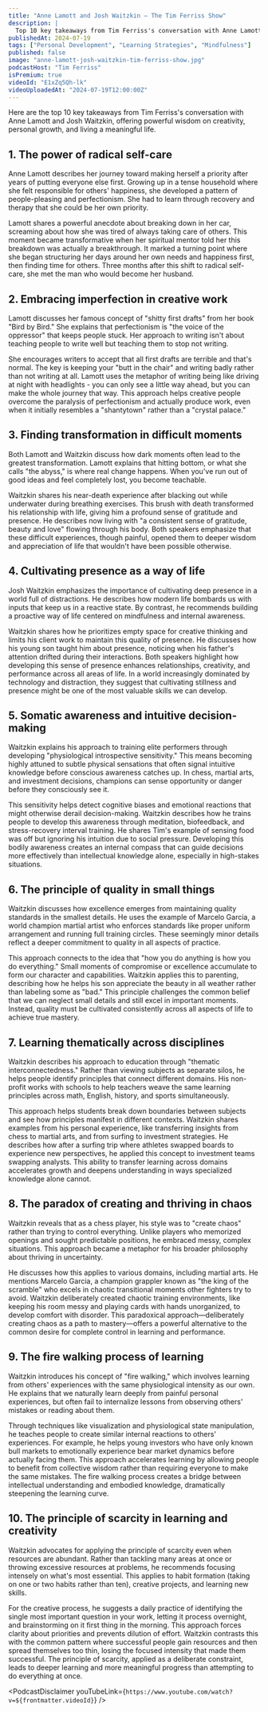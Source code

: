 ```yaml
---
title: "Anne Lamott and Josh Waitzkin — The Tim Ferriss Show"
description: |
  Top 10 key takeaways from Tim Ferriss's conversation with Anne Lamott and Josh Waitzkin, offering powerful wisdom on creativity, personal growth, and living a meaningful life.
publishedAt: 2024-07-19
tags: ["Personal Development", "Learning Strategies", "Mindfulness"]
published: false
image: "anne-lamott-josh-waitzkin-tim-ferriss-show.jpg"
podcastHost: "Tim Ferriss"
isPremium: true
videoId: "E1xZq5Qh-lk"
videoUploadedAt: "2024-07-19T12:00:00Z"
---
```



<PodcastSummaryPageLayout frontmatter={frontmatter}>

Here are the top 10 key takeaways from Tim Ferriss's conversation with Anne Lamott and Josh Waitzkin, offering powerful wisdom on creativity, personal growth, and living a meaningful life.

## 1. The power of radical self-care

Anne Lamott describes her journey toward making herself a priority after years of putting everyone else first. Growing up in a tense household where she felt responsible for others' happiness, she developed a pattern of people-pleasing and perfectionism. She had to learn through recovery and therapy that she could be her own priority.

Lamott shares a powerful anecdote about breaking down in her car, screaming about how she was tired of always taking care of others. This moment became transformative when her spiritual mentor told her this breakdown was actually a breakthrough. It marked a turning point where she began structuring her days around her own needs and happiness first, then finding time for others. Three months after this shift to radical self-care, she met the man who would become her husband.

## 2. Embracing imperfection in creative work

Lamott discusses her famous concept of "shitty first drafts" from her book "Bird by Bird." She explains that perfectionism is "the voice of the oppressor" that keeps people stuck. Her approach to writing isn't about teaching people to write well but teaching them to stop not writing.

She encourages writers to accept that all first drafts are terrible and that's normal. The key is keeping your "butt in the chair" and writing badly rather than not writing at all. Lamott uses the metaphor of writing being like driving at night with headlights - you can only see a little way ahead, but you can make the whole journey that way. This approach helps creative people overcome the paralysis of perfectionism and actually produce work, even when it initially resembles a "shantytown" rather than a "crystal palace."

## 3. Finding transformation in difficult moments

Both Lamott and Waitzkin discuss how dark moments often lead to the greatest transformation. Lamott explains that hitting bottom, or what she calls "the abyss," is where real change happens. When you've run out of good ideas and feel completely lost, you become teachable.

Waitzkin shares his near-death experience after blacking out while underwater during breathing exercises. This brush with death transformed his relationship with life, giving him a profound sense of gratitude and presence. He describes now living with "a consistent sense of gratitude, beauty and love" flowing through his body. Both speakers emphasize that these difficult experiences, though painful, opened them to deeper wisdom and appreciation of life that wouldn't have been possible otherwise.

## 4. Cultivating presence as a way of life

Josh Waitzkin emphasizes the importance of cultivating deep presence in a world full of distractions. He describes how modern life bombards us with inputs that keep us in a reactive state. By contrast, he recommends building a proactive way of life centered on mindfulness and internal awareness.

Waitzkin shares how he prioritizes empty space for creative thinking and limits his client work to maintain this quality of presence. He discusses how his young son taught him about presence, noticing when his father's attention drifted during their interactions. Both speakers highlight how developing this sense of presence enhances relationships, creativity, and performance across all areas of life. In a world increasingly dominated by technology and distraction, they suggest that cultivating stillness and presence might be one of the most valuable skills we can develop.

## 5. Somatic awareness and intuitive decision-making

Waitzkin explains his approach to training elite performers through developing "physiological introspective sensitivity." This means becoming highly attuned to subtle physical sensations that often signal intuitive knowledge before conscious awareness catches up. In chess, martial arts, and investment decisions, champions can sense opportunity or danger before they consciously see it.

This sensitivity helps detect cognitive biases and emotional reactions that might otherwise derail decision-making. Waitzkin describes how he trains people to develop this awareness through meditation, biofeedback, and stress-recovery interval training. He shares Tim's example of sensing food was off but ignoring his intuition due to social pressure. Developing this bodily awareness creates an internal compass that can guide decisions more effectively than intellectual knowledge alone, especially in high-stakes situations.

## 6. The principle of quality in small things

Waitzkin discusses how excellence emerges from maintaining quality standards in the smallest details. He uses the example of Marcelo Garcia, a world champion martial artist who enforces standards like proper uniform arrangement and running full training circles. These seemingly minor details reflect a deeper commitment to quality in all aspects of practice.

This approach connects to the idea that "how you do anything is how you do everything." Small moments of compromise or excellence accumulate to form our character and capabilities. Waitzkin applies this to parenting, describing how he helps his son appreciate the beauty in all weather rather than labeling some as "bad." This principle challenges the common belief that we can neglect small details and still excel in important moments. Instead, quality must be cultivated consistently across all aspects of life to achieve true mastery.

## 7. Learning thematically across disciplines

Waitzkin describes his approach to education through "thematic interconnectedness." Rather than viewing subjects as separate silos, he helps people identify principles that connect different domains. His non-profit works with schools to help teachers weave the same learning principles across math, English, history, and sports simultaneously.

This approach helps students break down boundaries between subjects and see how principles manifest in different contexts. Waitzkin shares examples from his personal experience, like transferring insights from chess to martial arts, and from surfing to investment strategies. He describes how after a surfing trip where athletes swapped boards to experience new perspectives, he applied this concept to investment teams swapping analysts. This ability to transfer learning across domains accelerates growth and deepens understanding in ways specialized knowledge alone cannot.

## 8. The paradox of creating and thriving in chaos

Waitzkin reveals that as a chess player, his style was to "create chaos" rather than trying to control everything. Unlike players who memorized openings and sought predictable positions, he embraced messy, complex situations. This approach became a metaphor for his broader philosophy about thriving in uncertainty.

He discusses how this applies to various domains, including martial arts. He mentions Marcelo Garcia, a champion grappler known as "the king of the scramble" who excels in chaotic transitional moments other fighters try to avoid. Waitzkin deliberately created chaotic training environments, like keeping his room messy and playing cards with hands unorganized, to develop comfort with disorder. This paradoxical approach—deliberately creating chaos as a path to mastery—offers a powerful alternative to the common desire for complete control in learning and performance.

## 9. The fire walking process of learning

Waitzkin introduces his concept of "fire walking," which involves learning from others' experiences with the same physiological intensity as our own. He explains that we naturally learn deeply from painful personal experiences, but often fail to internalize lessons from observing others' mistakes or reading about them.

Through techniques like visualization and physiological state manipulation, he teaches people to create similar internal reactions to others' experiences. For example, he helps young investors who have only known bull markets to emotionally experience bear market dynamics before actually facing them. This approach accelerates learning by allowing people to benefit from collective wisdom rather than requiring everyone to make the same mistakes. The fire walking process creates a bridge between intellectual understanding and embodied knowledge, dramatically steepening the learning curve.

## 10. The principle of scarcity in learning and creativity

Waitzkin advocates for applying the principle of scarcity even when resources are abundant. Rather than tackling many areas at once or throwing excessive resources at problems, he recommends focusing intensely on what's most essential. This applies to habit formation (taking on one or two habits rather than ten), creative projects, and learning new skills.

For the creative process, he suggests a daily practice of identifying the single most important question in your work, letting it process overnight, and brainstorming on it first thing in the morning. This approach forces clarity about priorities and prevents dilution of effort. Waitzkin contrasts this with the common pattern where successful people gain resources and then spread themselves too thin, losing the focused intensity that made them successful. The principle of scarcity, applied as a deliberate constraint, leads to deeper learning and more meaningful progress than attempting to do everything at once.

<PodcastDisclaimer
  youTubeLink={`https://www.youtube.com/watch?v=${frontmatter.videoId}`}
/>

</PodcastSummaryPageLayout>
